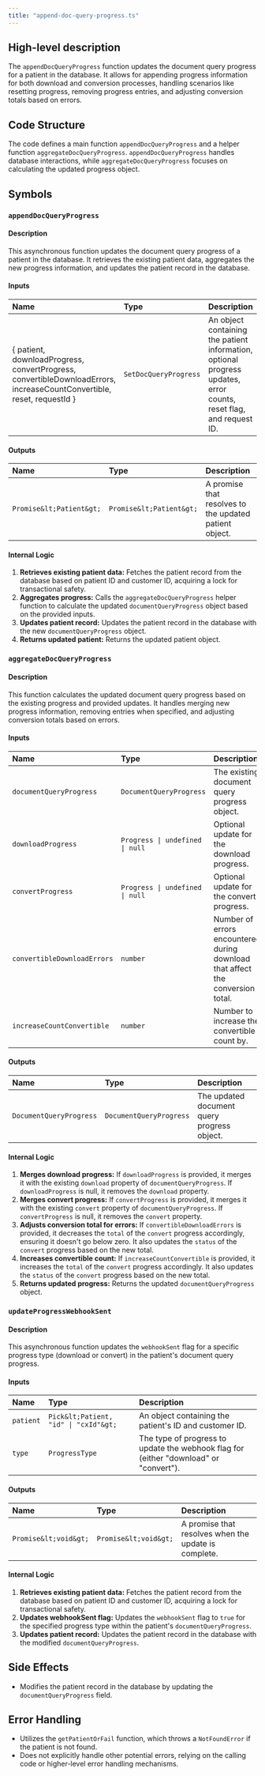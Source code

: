 ```yaml
---
title: "append-doc-query-progress.ts"
---
```


## High-level description
The `appendDocQueryProgress` function updates the document query progress for a patient in the database. It allows for appending progress information for both download and conversion processes, handling scenarios like resetting progress, removing progress entries, and adjusting conversion totals based on errors.

## Code Structure
The code defines a main function `appendDocQueryProgress` and a helper function `aggregateDocQueryProgress`. `appendDocQueryProgress` handles database interactions, while `aggregateDocQueryProgress` focuses on calculating the updated progress object.

## Symbols

### `appendDocQueryProgress`
#### Description
This asynchronous function updates the document query progress of a patient in the database. It retrieves the existing patient data, aggregates the new progress information, and updates the patient record in the database.

#### Inputs
| Name | Type | Description |
|:-----|:-----|:------------|
| { patient, downloadProgress, convertProgress, convertibleDownloadErrors, increaseCountConvertible, reset, requestId } | `SetDocQueryProgress` | An object containing the patient information, optional progress updates, error counts, reset flag, and request ID. |

#### Outputs
| Name | Type | Description |
|:-----|:-----|:------------|
| `Promise&lt;Patient&gt;` | `Promise&lt;Patient&gt;` | A promise that resolves to the updated patient object. |

#### Internal Logic
1. **Retrieves existing patient data:** Fetches the patient record from the database based on patient ID and customer ID, acquiring a lock for transactional safety.
2. **Aggregates progress:** Calls the `aggregateDocQueryProgress` helper function to calculate the updated `documentQueryProgress` object based on the provided inputs.
3. **Updates patient record:** Updates the patient record in the database with the new `documentQueryProgress` object.
4. **Returns updated patient:** Returns the updated patient object.

### `aggregateDocQueryProgress`
#### Description
This function calculates the updated document query progress based on the existing progress and provided updates. It handles merging new progress information, removing entries when specified, and adjusting conversion totals based on errors.

#### Inputs
| Name | Type | Description |
|:-----|:-----|:------------|
| `documentQueryProgress` | `DocumentQueryProgress` | The existing document query progress object. |
| `downloadProgress` | `Progress \| undefined \| null` | Optional update for the download progress. |
| `convertProgress` | `Progress \| undefined \| null` | Optional update for the convert progress. |
| `convertibleDownloadErrors` | `number` | Number of errors encountered during download that affect the conversion total. |
| `increaseCountConvertible` | `number` | Number to increase the convertible count by. |

#### Outputs
| Name | Type | Description |
|:-----|:-----|:------------|
| `DocumentQueryProgress` | `DocumentQueryProgress` | The updated document query progress object. |

#### Internal Logic
1. **Merges download progress:** If `downloadProgress` is provided, it merges it with the existing `download` property of `documentQueryProgress`. If `downloadProgress` is null, it removes the `download` property.
2. **Merges convert progress:**  If `convertProgress` is provided, it merges it with the existing `convert` property of `documentQueryProgress`. If `convertProgress` is null, it removes the `convert` property.
3. **Adjusts conversion total for errors:** If `convertibleDownloadErrors` is provided, it decreases the `total` of the `convert` progress accordingly, ensuring it doesn't go below zero. It also updates the `status` of the `convert` progress based on the new total.
4. **Increases convertible count:** If `increaseCountConvertible` is provided, it increases the `total` of the `convert` progress accordingly. It also updates the `status` of the `convert` progress based on the new total.
5. **Returns updated progress:** Returns the updated `documentQueryProgress` object.

### `updateProgressWebhookSent`
#### Description
This asynchronous function updates the `webhookSent` flag for a specific progress type (download or convert) in the patient's document query progress.

#### Inputs
| Name | Type | Description |
|:-----|:-----|:------------|
| `patient` | `Pick&lt;Patient, "id" \| "cxId"&gt;` | An object containing the patient's ID and customer ID. |
| `type` | `ProgressType` | The type of progress to update the webhook flag for (either "download" or "convert"). |

#### Outputs
| Name | Type | Description |
|:-----|:-----|:------------|
| `Promise&lt;void&gt;` | `Promise&lt;void&gt;` | A promise that resolves when the update is complete. |

#### Internal Logic
1. **Retrieves existing patient data:** Fetches the patient record from the database based on patient ID and customer ID, acquiring a lock for transactional safety.
2. **Updates webhookSent flag:** Updates the `webhookSent` flag to `true` for the specified progress type within the patient's `documentQueryProgress`.
3. **Updates patient record:** Updates the patient record in the database with the modified `documentQueryProgress`.

## Side Effects
- Modifies the patient record in the database by updating the `documentQueryProgress` field.

## Error Handling
- Utilizes the `getPatientOrFail` function, which throws a `NotFoundError` if the patient is not found.
- Does not explicitly handle other potential errors, relying on the calling code or higher-level error handling mechanisms.
